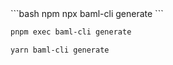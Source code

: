 <CodeBlocks>
```bash npm
npx baml-cli generate
```

```bash pnpm
pnpm exec baml-cli generate
```

```bash yarn
yarn baml-cli generate
```
</CodeBlocks>